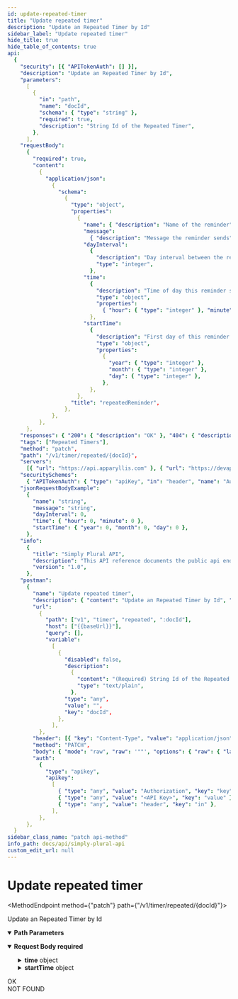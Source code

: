 ```yaml
---
id: update-repeated-timer
title: "Update repeated timer"
description: "Update an Repeated Timer by Id"
sidebar_label: "Update repeated timer"
hide_title: true
hide_table_of_contents: true
api:
  {
    "security": [{ "APITokenAuth": [] }],
    "description": "Update an Repeated Timer by Id",
    "parameters":
      [
        {
          "in": "path",
          "name": "docId",
          "schema": { "type": "string" },
          "required": true,
          "description": "String Id of the Repeated Timer",
        },
      ],
    "requestBody":
      {
        "required": true,
        "content":
          {
            "application/json":
              {
                "schema":
                  {
                    "type": "object",
                    "properties":
                      {
                        "name": { "description": "Name of the reminder", "type": "string" },
                        "message":
                          { "description": "Message the reminder sends", "type": "string" },
                        "dayInterval":
                          {
                            "description": "Day interval between the reminders are sent",
                            "type": "integer",
                          },
                        "time":
                          {
                            "description": "Time of day this reminder should go off",
                            "type": "object",
                            "properties":
                              { "hour": { "type": "integer" }, "minute": { "type": "integer" } },
                          },
                        "startTime":
                          {
                            "description": "First day of this reminder (used for day intervals)",
                            "type": "object",
                            "properties":
                              {
                                "year": { "type": "integer" },
                                "month": { "type": "integer" },
                                "day": { "type": "integer" },
                              },
                          },
                      },
                    "title": "repeatedReminder",
                  },
              },
          },
      },
    "responses": { "200": { "description": "OK" }, "404": { "description": "NOT FOUND" } },
    "tags": ["Repeated Timers"],
    "method": "patch",
    "path": "/v1/timer/repeated/{docId}",
    "servers":
      [{ "url": "https://api.apparyllis.com" }, { "url": "https://devapi.apparyllis.com" }],
    "securitySchemes":
      { "APITokenAuth": { "type": "apiKey", "in": "header", "name": "Authorization" } },
    "jsonRequestBodyExample":
      {
        "name": "string",
        "message": "string",
        "dayInterval": 0,
        "time": { "hour": 0, "minute": 0 },
        "startTime": { "year": 0, "month": 0, "day": 0 },
      },
    "info":
      {
        "title": "Simply Plural API",
        "description": "This API reference documents the public api endpoints. You can see a list of all public endpoints here https://github.com/ApparyllisOrg/SimplyPluralApi/blob/main/src/api/v1/routes.ts",
        "version": "1.0",
      },
    "postman":
      {
        "name": "Update repeated timer",
        "description": { "content": "Update an Repeated Timer by Id", "type": "text/plain" },
        "url":
          {
            "path": ["v1", "timer", "repeated", ":docId"],
            "host": ["{{baseUrl}}"],
            "query": [],
            "variable":
              [
                {
                  "disabled": false,
                  "description":
                    {
                      "content": "(Required) String Id of the Repeated Timer",
                      "type": "text/plain",
                    },
                  "type": "any",
                  "value": "",
                  "key": "docId",
                },
              ],
          },
        "header": [{ "key": "Content-Type", "value": "application/json" }],
        "method": "PATCH",
        "body": { "mode": "raw", "raw": '""', "options": { "raw": { "language": "json" } } },
        "auth":
          {
            "type": "apikey",
            "apikey":
              [
                { "type": "any", "value": "Authorization", "key": "key" },
                { "type": "any", "value": "<API Key>", "key": "value" },
                { "type": "any", "value": "header", "key": "in" },
              ],
          },
      },
  }
sidebar_class_name: "patch api-method"
info_path: docs/api/simply-plural-api
custom_edit_url: null
---
```



<h1 className={"openapi__heading"}>Update repeated timer</h1>

<MethodEndpoint method={"patch"} path={"/v1/timer/repeated/{docId}"}></MethodEndpoint>

Update an Repeated Timer by Id

<details style={{"marginBottom":"1rem"}} className={"openapi-markdown__details"} data-collapsed={false} open={true}><summary style={{}}><strong>Path Parameters</strong></summary><div><ul><ParamsItem className={"paramsItem"} param={{"in":"path","name":"docId","schema":{"type":"string"},"required":true,"description":"String Id of the Repeated Timer"}}></ParamsItem></ul></div></details><MimeTabs className={"openapi-tabs__mime"}><TabItem label={"application/json"} value={"application/json-schema"}><details style={{}} className={"openapi-markdown__details"} data-collapsed={false} open={true}><summary style={{"textAlign":"left"}}><strong>Request Body</strong><strong style={{"fontSize":"var(--ifm-code-font-size)","color":"var(--openapi-required)"}}> required</strong></summary><div style={{"textAlign":"left","marginLeft":"1rem"}}></div><ul style={{"marginLeft":"1rem"}}><SchemaItem collapsible={false} name={"name"} required={false} schemaName={"string"} qualifierMessage={undefined} schema={{"description":"Name of the reminder","type":"string"}}></SchemaItem><SchemaItem collapsible={false} name={"message"} required={false} schemaName={"string"} qualifierMessage={undefined} schema={{"description":"Message the reminder sends","type":"string"}}></SchemaItem><SchemaItem collapsible={false} name={"dayInterval"} required={false} schemaName={"integer"} qualifierMessage={undefined} schema={{"description":"Day interval between the reminders are sent","type":"integer"}}></SchemaItem><SchemaItem collapsible={true} className={"schemaItem"}><details style={{}} className={"openapi-markdown__details"}><summary style={{}}><strong>time</strong><span style={{"opacity":"0.6"}}> object</span></summary><div style={{"marginLeft":"1rem"}}><div style={{"marginTop":".5rem","marginBottom":".5rem"}}>

Time of day this reminder should go off

</div><SchemaItem collapsible={false} name={"hour"} required={false} schemaName={"integer"} qualifierMessage={undefined} schema={{"type":"integer"}}></SchemaItem><SchemaItem collapsible={false} name={"minute"} required={false} schemaName={"integer"} qualifierMessage={undefined} schema={{"type":"integer"}}></SchemaItem></div></details></SchemaItem><SchemaItem collapsible={true} className={"schemaItem"}><details style={{}} className={"openapi-markdown__details"}><summary style={{}}><strong>startTime</strong><span style={{"opacity":"0.6"}}> object</span></summary><div style={{"marginLeft":"1rem"}}><div style={{"marginTop":".5rem","marginBottom":".5rem"}}>

First day of this reminder (used for day intervals)

</div><SchemaItem collapsible={false} name={"year"} required={false} schemaName={"integer"} qualifierMessage={undefined} schema={{"type":"integer"}}></SchemaItem><SchemaItem collapsible={false} name={"month"} required={false} schemaName={"integer"} qualifierMessage={undefined} schema={{"type":"integer"}}></SchemaItem><SchemaItem collapsible={false} name={"day"} required={false} schemaName={"integer"} qualifierMessage={undefined} schema={{"type":"integer"}}></SchemaItem></div></details></SchemaItem></ul></details></TabItem></MimeTabs><div><div><ApiTabs><TabItem label={"200"} value={"200"}><div>OK</div><div></div></TabItem><TabItem label={"404"} value={"404"}><div>NOT FOUND</div><div></div></TabItem></ApiTabs></div></div>
